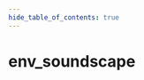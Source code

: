 ```yaml
---
hide_table_of_contents: true
---
```


<!---
!!!!!!
THIS PAGE IS AUTOGENERATED FROM GAME FGD DEFINITIONS!
DO NOT EDIT MANUALLY!
!!!!!!

In order to make edits, you can make an annotation file in /fgd_dump_overrides
-->


# env_soundscape



<Tabs queryString="game">
    
<TabItem value="cs2" label="Counter-Strike 2">
    <CS2Page />
</TabItem>

<TabItem value="steamvr" label="SteamVR Home">
    <STEAMVRPage />
</TabItem>

<TabItem value="dota2" label="Dota 2">
    <DOTA2Page />
</TabItem>

<TabItem value="hla" label="Half-Life: Alyx">
    <HLAPage />
</TabItem>

</Tabs>
